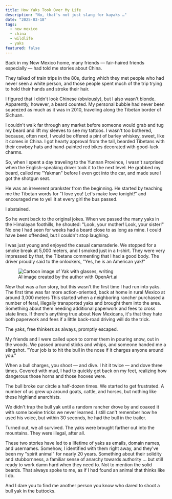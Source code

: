 ```yaml
---
title: How Yaks Took Over My Life
description: "No, that's not just slang for kayaks …"
date: "2025-03-18"
tags:
  - new mexico
  - china
  - wildlife
  - yaks
featured: false
---
```



Back in my New Mexico home, many friends — fair-haired friends especially — had told me stories about China.

They talked of train trips in the 80s, during which they met people who had never seen a white person, and those people spent much of the trip trying to hold their hands and stroke their hair.

I figured that I didn't look Chinese (obviously), but I also wasn't blonde. Apparently, however, a beard counted. My personal bubble had never been squeezed as much as it was in 2010, traveling along the Tibetan border of Sichuan.

I couldn't walk far through any market before someone would grab and tug my beard and lift my sleeves to see my tattoos. I wasn't too bothered, because, often next, I would be offered a pint of barley whiskey, sweet, like it comes in China. I got hearty approval from the tall, bearded Tibetans with their cowboy hats and hand-painted red bikes decorated with good-luck charms.

So, when I spent a day traveling to the Yunnan Province, I wasn't surprised when the English-speaking driver took it to the next level. He grabbed my beard, called me "Yakman" before I even got into the car, and made sure I got the shotgun seat.

He was an irreverent prankster from the beginning. He started by teaching me the Tibetan words for "I love you! Let's make love tonight!" and encouraged me to yell it at every girl the bus passed.

I abstained.

So he went back to the original jokes. When we passed the many yaks in the Himalayan foothills, he shouted: "Look, your mother! Look, your sister!" No one I had seen for weeks had a beard close to as long as mine. I could have been offended, but I couldn't stop laughing.

I was just young and enjoyed the casual camaraderie. We stopped for a smoke break at 5,000 meters, and I smoked just in a t-shirt. They were very impressed by that, the Tibetans commenting that I had a good body. The driver proudly said to the onlookers, "Yes, he is an American yak!"

<figure>
  <img src={yakWriter} alt="Cartoon image of Yak with glasses, writing" />
  <figcaption>AI image created by the author with OpenArt.ai</figcaption>
</figure>

Now that was a fun story, but this wasn't the first time I had run into yaks. The first time was far more action-oriented, back at home in rural Mexico at around 3,000 meters This started when a neighboring rancher purchased a number of feral, illegally transported yaks and brought them into the area. Something about them needing additional paperwork and fees to cross state lines. If there's anything true about New Mexicans, it's that they hate both paperwork and fees if a little back-road driving will do the trick.

The yaks, free thinkers as always, promptly escaped.

My friends and I were called upon to corner them in pouring snow, out in the woods. We passed around sticks and whips, and someone handed me a slingshot. "Your job is to hit the bull in the nose if it charges anyone around you."

When a bull charges, you shoot — and dive. I hit it twice — and dove three times. Covered with mud, I had to quickly get back on my feet, realizing how dangerous those horns and those hooves were.

The bull broke our circle a half-dozen times. We started to get frustrated. A number of us grew up around goats, cattle, and horses, but nothing like these highland anarchists.

We didn't trap the bull yak until a random rancher drove by and coaxed it with some bovine tricks we never learned. I still can't remember how he used his voice, but within 30 seconds, he had the bull in the trailer.

Turned out, we all survived. The yaks were brought farther out into the mountains. They were illegal, after all.

These two stories have led to a lifetime of yaks as emails, domain names, and usernames. Somehow, I identified with them right away, and they've been my "spirit animal" for nearly 20 years. Something about their solidity and stubbornness, a familiar sense of anarchy towards authority … but still ready to work damn hard when they need to. Not to mention the solid beards. That always spoke to me, as if I had found an animal that thinks like I do.

And I dare you to find me another person you know who dared to shoot a bull yak in the buttocks.
